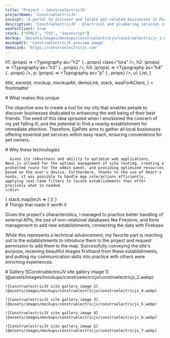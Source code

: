 ```yaml
---
title: 'Project - ConstruelectricJV'
projectName: 'ConstruelectricJV'
excerpt: 'A portal to discover and locate pet-related businesses in Pereira, Colombia.'
description: 'ConstruelectricJV - Electrical and plumbering services company based in Chile.'
wasForClient: true
stack: ["HTML5", "CSS", "JavaScript"]
mockup: '@assets/images/mockups/construelectricjv/construelectricjv_1.webp'
mockupAlt: 'ConstruelectricJV preview image'
demoLink: 'https://construelectricjv.com'
---
```



  h1: (props) => <Typography as="h2" {...props} class="lora" />,
  h2: (props) => <Typography as="h3" {...props} />,
  h3: (props) => <Typography as="h4" {...props} />,
  p: (props) => <Typography as="p" {...props} />,
  ul: List,
}

  title,
  excerpt,
  mockup,
  mockupAlt,
  demoLink,
  stack,
  wasForAClient,
} = frontmatter

<Row paddedRight>
  # What makes this unique

  The objective was to create a tool for my city that enables people to discover businesses dedicated to enhancing the well being of their best friends. The seed of this idea sprouted when I envisioned the concern of my pet falling ill, and the potential to find a nearby establishment for immediate attention. Therefore, EjePets aims to gather all local businesses offering essential pet services within easy reach, ensuring convenience for pet owners.
</Row>

<Row evenColumns inverted>
  <div>
    <div>
      # Why these technologies

      Given its robustness and ability to optimize web applications, Next.js allowed for the optimal management of site routing, creating a protected route for the admin panel, and providing optimized resources based on the user's device. Furthermore, thanks to the use of React's hooks, it was possible to handle map interactions efficiently, applying real-time filters to locate establishments that offer precisely what is needed.
    </div>
  </div>
  <div>
    {
      stack.map(tech => (
        <TechCard tech={tech} />
      ))
    }
  </div>
</Row>

<Row paddedRight>
  # Things that made it worth it

  Given the project's characteristics, I managed to practice better handling of external APIs, the use of non-relational databases like Firestore, and form management to add new establishments, connecting the data with Firebase.

  While this represents a technical advancement, my favorite part is reaching out to the establishments to introduce them to the project and request permission to add them to the map. Successfully conveying the site's purpose, receiving beautiful images firsthand from these establishments, and putting my communication skills into practice with others were enriching experiences.
</Row>

<Row> 
  # Gallery

  <Gallery>
    ![ConstruelectricJV site gallery image 1](@assets/images/mockups/construelectricjv/construelectricjv_2.webp)

    ![ConstruelectricJV site gallery image 2](@assets/images/mockups/construelectricjv/construelectricjv_4.webp)

    ![ConstruelectricJV site gallery image 3](@assets/images/mockups/construelectricjv/construelectricjv_5.webp)

    ![ConstruelectricJV site gallery image 4](@assets/images/mockups/construelectricjv/construelectricjv_6.webp)

    ![ConstruelectricJV site gallery image 5](@assets/images/mockups/construelectricjv/construelectricjv_7.webp)
  </Gallery>
</Row>
